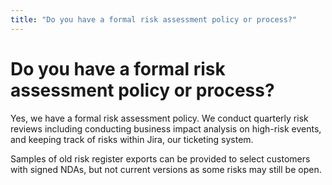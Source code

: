```yaml
---
title: "Do you have a formal risk assessment policy or process?"
---
```


# Do you have a formal risk assessment policy or process?

Yes, we have a formal risk assessment policy. We conduct quarterly risk reviews including conducting business impact analysis on high-risk events, and keeping track of risks within Jira, our ticketing system.

Samples of old risk register exports can be provided to select customers with signed NDAs, but not current versions as some risks may still be open.
